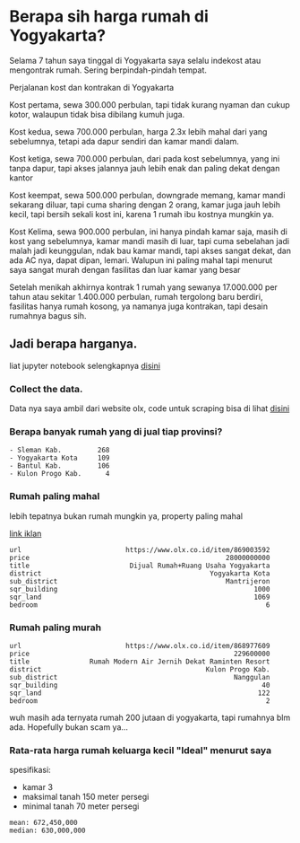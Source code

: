 
<Head>
    <title>Berapa sih harga rumah di Yogyakarta?</title>
</Head>

# Berapa sih harga rumah di Yogyakarta?
Selama 7 tahun saya tinggal di Yogyakarta saya selalu indekost atau mengontrak rumah. Sering berpindah-pindah tempat.

Perjalanan kost dan kontrakan di Yogyakarta

Kost pertama, sewa 300.000 perbulan, tapi tidak kurang nyaman dan cukup kotor, walaupun tidak bisa dibilang kumuh juga.

Kost kedua, sewa 700.000 perbulan, harga 2.3x lebih mahal dari yang sebelumnya, tetapi ada dapur sendiri dan kamar mandi dalam.

Kost ketiga, sewa 700.000 perbulan, dari pada kost sebelumnya, yang ini tanpa dapur, tapi akses jalannya jauh lebih enak dan paling dekat dengan kantor

Kost keempat, sewa 500.000 perbulan, downgrade memang, kamar mandi sekarang diluar, tapi cuma sharing dengan 2 orang, kamar juga jauh lebih kecil, tapi bersih sekali kost ini, karena 1 rumah ibu kostnya mungkin ya.

Kost Kelima, sewa 900.000 perbulan, ini hanya pindah kamar saja, masih di kost yang sebelumnya, kamar mandi masih di luar, tapi cuma sebelahan jadi malah jadi keunggulan, ndak bau kamar mandi, tapi akses sangat dekat, dan ada AC nya, dapat dipan, lemari. Walupun ini paling mahal tapi menurut saya sangat murah dengan fasilitas dan luar kamar yang besar

Setelah menikah akhirnya kontrak 1 rumah yang sewanya 17.000.000 per tahun atau sekitar 1.400.000 perbulan, rumah tergolong baru berdiri, fasilitas hanya rumah kosong, ya namanya juga kontrakan, tapi desain rumahnya bagus sih.

## Jadi berapa harganya.
liat jupyter notebook selengkapnya [disini](https://github.com/faisalburhanudin/harga-rumah-yogyakarta/blob/main/analyze.ipynb)

### Collect the data.
Data nya saya ambil dari website olx, code untuk scraping bisa di lihat [disini](https://github.com/faisalburhanudin/harga-rumah-yogyakarta/blob/main/download-from-olx.ipynb)

### Berapa banyak rumah yang di jual tiap provinsi?
```
- Sleman Kab.         268
- Yogyakarta Kota     109
- Bantul Kab.         106
- Kulon Progo Kab.      4
```

### Rumah paling mahal
lebih tepatnya bukan rumah mungkin ya, property paling mahal

[link iklan](https://www.olx.co.id/item/869003592)

```
url                          https://www.olx.co.id/item/869003592
price                                                 28000000000
title                         Dijual Rumah+Ruang Usaha Yogyakarta
district                                          Yogyakarta Kota
sub_district                                          Mantrijeron
sqr_building                                                 1000
sqr_land                                                     1069
bedroom                                                         6
```

### Rumah paling murah

```
url                          https://www.olx.co.id/item/868977609
price                                                   229600000
title               Rumah Modern Air Jernih Dekat Raminten Resort
district                                         Kulon Progo Kab.
sub_district                                            Nanggulan
sqr_building                                                   40
sqr_land                                                      122
bedroom                                                         2
```

wuh masih ada ternyata rumah 200 jutaan di yogyakarta, tapi rumahnya blm ada.
Hopefully bukan scam ya...

### Rata-rata harga rumah keluarga kecil "Ideal" menurut saya
spesifikasi:
- kamar 3
- maksimal tanah 150 meter persegi
- minimal tanah 70 meter persegi

```
mean: 672,450,000
median: 630,000,000
```